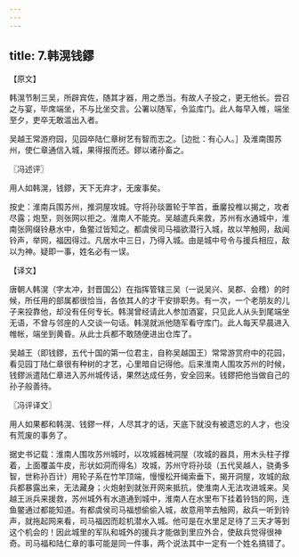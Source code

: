 ```yaml
---
---
---
```

title: 7.韩滉钱鏐
---



【原文】

韩滉节制三吴，所辟宾佐，随其才器，用之悉当。有故人子投之，更无他长。尝召之与宴，毕席端坐，不与比坐交言。公署以随军，令监库门。此人每早入帷，端坐至夕，吏卒无敢滥出入者。

吴越王常游府园，见园卒陆仁章树艺有智而志之。［边批：有心人。］及淮南围苏州，使仁章通信入城，果得报而还。鏐以诸孙畜之。

〖冯述评〗

用人如韩滉，钱鏐，天下无弃才，无废事矣。

按史：淮南兵围苏州，推洞屋攻城。守将孙琰置轮于竿首，垂黁投椎以揭之，攻者尽露；炮至，则张网以拒之。淮南人不能克。吴越遣兵来救，苏州有水通城中，淮南张网缀铃悬水中，鱼鳖过皆知之。都虞侯司马福欲潜行入城，故以竿触网，敌闻铃声，举网，福因得过。凡居水中三日，乃得入城。由是城中号令与援兵相应，敌以为神。疑即一事，姓名必有一误。

【译文】

唐朝人韩滉（字太冲，封晋国公）在指挥管辖三吴（一说吴兴、吴郡、会稽）的时候，所任用的部属都很恰当，各依其人的才干安排职务。有一次，一个老朋友的儿子来投靠他，却没有任何专长。韩滉曾经请此人参加酒宴，只见此人从头到尾端坐无语，不曾与邻座的人交谈一句话。韩滉就派他随军看守库门。此人每天早晨进入帷帐，端坐到黄昏。从此士兵都不敢随便进出仓库了。

吴越王（即钱鏐，五代十国的第一位君主，自称吴越国王）常常游赏府中的花园，看见园丁陆仁章很有种树的才艺，心里暗自记得他。后来淮南人围攻苏州的时候，钱鏐派遣陆仁章进入苏州城传话，果然达成任务，安全回来。钱鏐把他当做自己的孙子般善待。

〖冯评译文〗

用人如果都和韩滉、钱鏐一样，人尽其才的话，天底下就没有被遗忘的人才，也没有荒废的事务了。

据史书记载：淮南人围攻苏州城时，以攻城器械洞屋（攻城的器具，用木头柱子撑着，上面覆盖牛皮，形状如洞而得名）攻城，苏州守将孙琰（五代吴越人，骁勇多智，世称孙百计）用轮子系在竹竿顶端，慢慢松开绳索垂下，揭开洞屋，攻城的敌兵都暴露出来，无法藏身；火炮射到就张开网来抵抗，使淮南人无法攻进城来。吴越王派兵来援救，苏州城外有水道通到城中，淮南人在水里布下挂着铃铛的网，连鱼鳖通过都能知道。有都虞侯司马福想偷偷入城，故意用竿去触网，敌兵一听到铃声，就拖起网来看，司马福因而趁机潜水入城。他可是在水里足足待了三天才等到这个机会的！因此城里的军队和城外的援兵才能做到里应外合，使敌兵觉得很神奇。司马福和陆仁章的事可能是同一件事，两个说法其中一定有一个姓名搞错了。